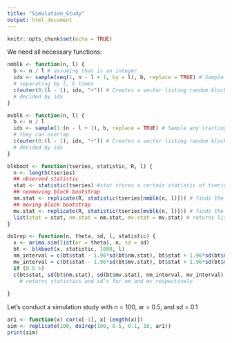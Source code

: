 ```yaml
---
title: "Simulation_Study"
output: html_document
---
```


```r
knitr::opts_chunk$set(echo = TRUE)
```

We need all necessary functions:

```r
nmblk <- function(n, l) {
  b <- n / l # assuming that is an integer
  idx <- sample(seq(1, n - l + 1, by = l), b, replace = TRUE) # Sample between 1 and n - l + 1, 
  # separating by l, b times
  c(outer(0:(l - 1), idx, "+")) # Creates a vector listing random blocks of size l with starting points 
  # decided by idx
}

mvblk <- function(n, l) {
  b <- n / l
  idx <- sample(1:(n - l + 1), b, replace = TRUE) # Sample any starting point between 1 and n - 1 + 1
  # they can overlap
  c(outer(0:(l - 1), idx, "+")) # Creates a vector listing random blocks of size l with starting points
  # decided by idx
}

blkboot <- function(tseries, statistic, R, l) {
  n <- length(tseries) 
  ## observed statistic
  stat <- statistic(tseries) #stat stores a certain statistic of tseries using a function
  ## nonmoving block bootstrap
  nm.stat <- replicate(R, statistic(tseries[nmblk(n, l)])) # finds the statistic of nm bootstrap and repeats R times
  ## moving block bootstrap
  mv.stat <- replicate(R, statistic(tseries[mvblk(n, l)])) # finds the statistic of mv bootstrap and repeats R times
  list(stat = stat, nm.stat = nm.stat, mv.stat = mv.stat) # returns list of three values
}

do1rep <- function(n, theta, sd, l, statistic) {
  x <- arima.sim(list(ar = theta), n, sd = sd)
  bt <- blkboot(x, statistic, 1000, l) 
  nm_interval = c(bt$stat - 1.96*sd(bt$nm.stat), bt$stat + 1.96*sd(bt$nm.stat))
  mv_interval = c(bt$stat - 1.96*sd(bt$mv.stat), bt$stat + 1.96*sd(bt$mv.stat))
  if (0.5 >)
  c(bt$stat, sd(bt$nm.stat), sd(bt$mv.stat), nm_interval, mv_interval) 
    # returns statistics and sd's for nm and mv respectively
  
}
```

Let's conduct a simulation study with n = 100, ar = 0.5, and sd = 0.1

```r
ar1 <- function(x) cor(x[-1], x[-length(x)])
sim <- replicate(100, do1rep(100, 0.5, 0.1, 10, ar1))
print(sim)

```